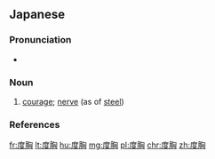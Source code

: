==Japanese==
{{ja-kanjitab|ど|きょう|yomi=on}}

===Pronunciation===
* {{ja-pron|どきょう|y=o|acc=1|acc_ref=NHK}}

===Noun===
{{ja-noun|どきょう}}
# [[courage]]; [[nerve]] (as of [[steel]])
#: {{ja-usex|あの男は度胸がある。|あの おとこ は どきょう が ある。|He is a man of courage.}}

===References===
<references/>

[[fr:度胸]]
[[lt:度胸]]
[[hu:度胸]]
[[mg:度胸]]
[[pl:度胸]]
[[chr:度胸]]
[[zh:度胸]]